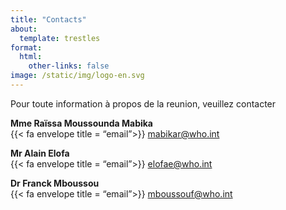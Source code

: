 ```yaml
---
title: "Contacts"
about: 
  template: trestles
format: 
  html: 
    other-links: false  
image: /static/img/logo-en.svg
---
```


Pour toute information à propos de la reunion, veuillez contacter

**Mme Raïssa Moussounda Mabika** <br/>{{< fa envelope title = "email">}} [mabikar@who.int](mailto:mabikar@who.int?subject=Reunion PEV Kinshasa)

**Mr Alain Elofa**<br/>{{< fa envelope title = "email">}} [elofae@who.int](mailto:elofae@who.int?subject=Reunion PEV Kinshasa)

 **Dr Franck Mboussou**<br/>{{< fa envelope title = "email">}} [mboussouf@who.int](maito:mboussouf@who.int?subject=Reunion PEV Kinshasa)





